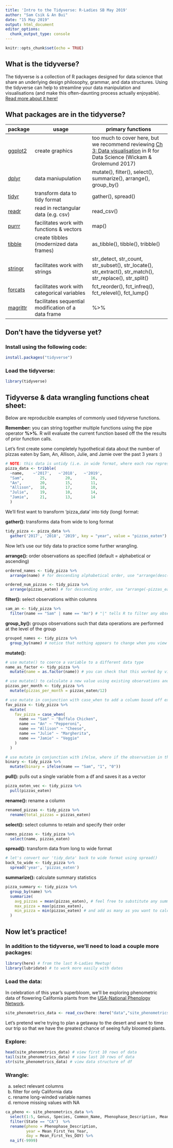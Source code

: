 ```yaml
---
title: 'Intro to the Tidyverse: R-Ladies SB May 2019'
author: "Sam Csik & An Bui"
date: "15 May 2019"
output: html_document
editor_options: 
  chunk_output_type: console
---
```


```r
knitr::opts_chunk$set(echo = TRUE)
```

## **What is the tidyverse?**

The tidyverse is a collection of R packages designed for data science that share an underlying design philosophy, grammar, and data structures. Using the tidyverse can help to streamline your data manipulation and visualisations (and make this often-daunting process actually enjoyable). [Read more about it here!](https://www.tidyverse.org/) 

## **What packages are in the tidyverse?**

| package | usage | primary functions 
|-----------|-----------------------------------------|---------------------------------------------------------| 
| [ggplot2](https://ggplot2.tidyverse.org/) | create graphics | too much to cover here, but we recommend reviewing [Ch 3: Data visualisation](https://r4ds.had.co.nz/data-visualisation.html) in R for Data Science (Wickam & Grolemund 2017)
| [dplyr](https://dplyr.tidyverse.org/) | data maniupulation | mutate(), filter(), select(), summarize(), arrange(), group_by()
| [tidyr](https://tidyr.tidyverse.org/) | transform data to tidy format | gather(), spread()
| [readr](https://readr.tidyverse.org/) | read in rectangular data (e.g. csv) | read_csv()
| [purrr](https://purrr.tidyverse.org/) | facilitates work with functions & vectors | map()
| [tibble](https://tibble.tidyverse.org/) | create tibbles (modernized data frames) | as_tibble(), tibble(), tribble()
| [stringr](https://stringr.tidyverse.org/) | facilitates work with strings | str_detect, str_count, str_subset(), str_locate(), str_extract(), str_match(), str_replace(), str_split()
| [forcats](https://forcats.tidyverse.org/) | facilitates work with categorical variables | fct_reorder(), fct_infreq(), fct_relevel(), fct_lump()
| [magrittr](https://magrittr.tidyverse.org/) | facilitates sequential modification of a data frame | %>% 

## **Don't have the tidyverse yet?**
### Install using the following code:

```r
install.packages("tidyverse")
```

### Load the tidyverse:

```r
library(tidyverse)
```

## **Tidyverse & data wrangling functions cheat sheet:**

Below are reproducible examples of commonly used tidyverse functions.

**Remember:** you can string together multiple functions using the pipe operator **%>%**. R will evaluate the current function based off the the results of prior function calls.

Let's first create some completely hypothetical data about the number of pizzas eaten by Sam, An, Allison, Julie, and Jamie over the past 3 years :)
```r
# NOTE: this data is untidy (i.e. in wide format, where each row represents three observations, not one)
pizza_data <- tribble(
  ~name,    ~'2017',   ~'2018',   ~'2019',
  "Sam",       25,        20,        16,
  "An",        20,        15,        11,
  "Allison",   18,        17,        10,
  "Julie",     19,        10,        14,
  "Jamie",     21,        13,        14
  )
```

We'll first want to transform 'pizza_data' into tidy (long) format:

**gather():** transforms data from wide to long format
```r
tidy_pizza <- pizza_data %>% 
  gather('2017', '2018', '2019', key = "year", value = "pizzas_eaten")
```

Now let's use our tidy data to practice some further wrangling.

**arrange():** order observations as specified (default = alphabetical or ascending)
```r
ordered_names <- tidy_pizza %>% 
  arrange(name) # for descending alphabetical order, use "arrange(desc(names))"

ordered_num_pizzas <- tidy_pizza %>% 
  arrange(pizzas_eaten) # for descending order, use "arrange(-pizzas_eaten)"
```

**filter():** select observations within columns
```r
sam_an <- tidy_pizza %>% 
  filter(name == "Sam" | name == "An") # "|" tells R to filter any observations that match "Sam" OR "An"
```

**group_by():** groups observations such that data operations are performed at the level of the group
```r
grouped_names <- tidy_pizza %>% 
  group_by(name) # notice that nothing appears to change when you view 'grouped_df.' See the summarize() function below for further example.
```

**mutate():** 
```r
# use mutate() to coerce a variable to a different data type
name_as_factor <- tidy_pizza %>% 
  mutate(name = as.factor(name)) # you can check that this worked by viewing 'str(name_as_factor)'

# use mutate() to calculate a new value using existing observations and add this new value to a new column
pizzas_per_month <- tidy_pizza %>% 
  mutate(pizzas_per_month = pizzas_eaten/12)

# use mutate in conjunction with case_when to add a column based off existing observations
fav_pizza <- tidy_pizza %>% 
  mutate(
    fav_pizza = case_when(
      name == "Sam" ~ "Buffalo Chicken",
      name == "An" ~ "Pepperoni",
      name == "Allison" ~ "Cheese",
      name == "Julie" ~ "Margherita",
      name == "Jamie" ~ "Veggie"
    )
  )

# use mutate in conjunction with ifelse, where if the observation in the 'name' column matches "Sam," report "1". If not, report "0"
binary <- tidy_pizza %>% 
  mutate(binary = ifelse(name == "Sam", "1", "0")) 
```

**pull():** pulls out a single variable from a df and saves it as a vector
```r
pizza_eaten_vec <- tidy_pizza %>% 
  pull(pizzas_eaten)
```

**rename():** rename a column
```r
renamed_pizzas <- tidy_pizza %>% 
  rename(total_pizzas = pizzas_eaten)
```

**select():** select columns to retain and specify their order
```r
names_pizzas <- tidy_pizza %>% 
  select(name, pizzas_eaten)
```

**spread():** transform data from long to wide format
```r
# let's convert our 'tidy_data' back to wide format using spread()
back_to_wide <- tidy_pizza %>% 
  spread('year', 'pizzas_eaten')
```

**summarize():** calculate summary statistics
```r
pizza_summary <- tidy_pizza %>% 
  group_by(name) %>% 
  summarize(
    avg_pizzas = mean(pizzas_eaten), # feel free to substitute any summary stat function here!!
    max_pizza = max(pizzas_eaten),
    min_pizza = min(pizzas_eaten) # and add as many as you want to calculate!
  )
```

## **Now let's practice!**

### In addition to the tidyverse, we'll need to load a couple more packages:

```r
library(here) # from the last R-Ladies Meetup!
library(lubridate) # to work more easily with dates
```

### Load the data: 

In celebration of this year's superbloom, we'll be exploring phenometric data of flowering California plants from the [USA-National Phenology Network](https://www.usanpn.org/home).

```r
site_phenometrics_data <- read_csv(here::here("data","site_phenometrics_data.csv"))
```

Let's pretend we're trying to plan a getaway to the desert and want to time our trip so that we have the greatest chance of seeing fully bloomed plants. 

### Explore: 

```r
head(site_phenometrics_data) # view first 10 rows of data
tail(site_phenometrics_data) # view last 10 rows of data
str(site_phenometrics_data) # view data structure of df
```

### Wrangle:

(a) select relevant columns
(b) filter for only California data
(c) rename long-winded variable names
(d) remove missing values with NA

```r
ca_pheno <- site_phenometrics_data %>%
  select(1:5, Genus, Species, Common_Name, Phenophase_Description, Mean_First_Yes_Year, Mean_First_Yes_DOY) %>% 
  filter(State == "CA")  %>% 
  rename(pheno = Phenophase_Description, 
         year = Mean_First_Yes_Year, 
         day = Mean_First_Yes_DOY) %>% 
  na_if(-9999)
```


